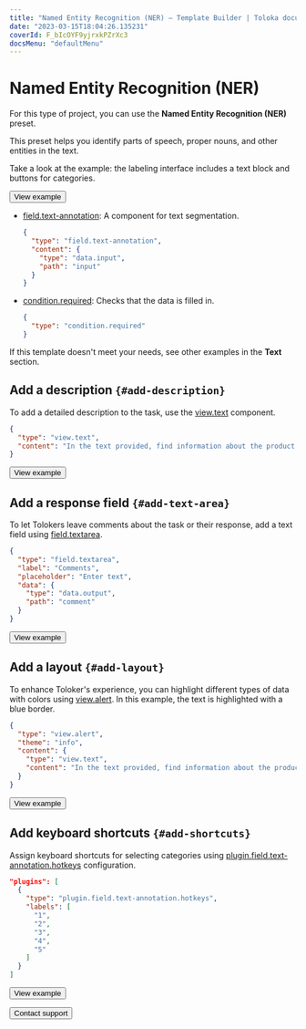 ```yaml
---
title: "Named Entity Recognition (NER) — Template Builder | Toloka documentation"
date: "2023-03-15T18:04:26.135231"
coverId: F_bIcOYF9yjrxkPZrXc3
docsMenu: "defaultMenu"
---
```



# Named Entity Recognition (NER)

For this type of project, you can use the **Named Entity Recognition (NER)** preset.

This preset helps you identify parts of speech, proper nouns, and other entities in the text.

Take a look at the example: the labeling interface includes a text block and buttons for categories.

<Button themeColor="light" view="default" size="l" type="link" url="https://ya.cc/t/-WB38I-Y3xvU3M">View example</Button>

<Cut title="Components used in the example">

- [field.text-annotation](/docs/template-builder/reference/field.text-annotation): A component for text segmentation.

    <Cut title="Show code">

    ```json
    {
      "type": "field.text-annotation",
      "content": {
        "type": "data.input",
        "path": "input"
      }
    }
    ```

    </Cut>

- [condition.required](/docs/template-builder/reference/condition.required): Checks that the data is filled in.

    <Cut title="Show code">

    ```json
    {
      "type": "condition.required"
    }
    ```

    </Cut>

</Cut>

<TolokaTbSourceAddMedia/>

If this template doesn't meet your needs, see other examples in the **Text** section.

## Add a description `{#add-description}`

To add a detailed description to the task, use the [view.text](/docs/template-builder/reference/view.text) component.

<Cut title="Show code">

```json
{
  "type": "view.text",
  "content": "In the text provided, find information about the product and manufacturer and highlight it with different colors: red for product name, blue for brand, green for package size, pink for country of manufacture. If a word is misspelled, highlight it with yellow."
}
```

</Cut>

<Button themeColor="light" view="default" size="l" type="link" url="https://ya.cc/t/CaVc0G9O44eWpp">View example</Button>

## Add a response field `{#add-text-area}`

To let Tolokers leave comments about the task or their response, add a text field using [field.textarea](/docs/template-builder/reference/field.textarea).

<Cut title="Show code">

```json
{
  "type": "field.textarea",
  "label": "Comments",
  "placeholder": "Enter text",
  "data": {
    "type": "data.output",
    "path": "comment"
  }
}
```

</Cut>

<Button themeColor="light" view="default" size="l" type="link" url="https://ya.cc/t/FYqX4xd63yQyPz">View example</Button>

## Add a layout `{#add-layout}`

To enhance Toloker's experience, you can highlight different types of data with colors using [view.alert](/docs/template-builder/reference/view.alert). In this example, the text is highlighted with a blue border.

<Cut title="Show code">

```json
{
  "type": "view.alert",
  "theme": "info",
  "content": {
    "type": "view.text",
    "content": "In the text provided, find information about the product and manufacturer and highlight it with different colors: red for product name, blue for brand, green for package size, pink for country of manufacture. If a word is misspelled, highlight it with yellow."
  }
}
  ```

</Cut>

<Button themeColor="light" view="default" size="l" type="link" url="https://ya.cc/t/ahNzXcDI3yQzD3">View example</Button>

## Add keyboard shortcuts `{#add-shortcuts}`

Assign keyboard shortcuts for selecting categories using [plugin.field.text-annotation.hotkeys](/docs/template-builder/reference/plugin.field.text-annotation.hotkeys) configuration.

<Cut title="Show code">

```json
"plugins": [
  {
    "type": "plugin.field.text-annotation.hotkeys",
    "labels": [
      "1",
      "2",
      "3",
      "4",
      "5"
    ]
  }
]
```

</Cut>

<Button themeColor="light" view="default" size="l" type="link" url="https://ya.cc/t/W5ddd6ZJ44eZbB">View example</Button>

<p></p>

<Button themeColor="light" view="default" size="l" type="link" url="/docs/guide/troubleshooting/support?form-source=template-builder-templates-named-entity-recognition">Contact support</Button>
